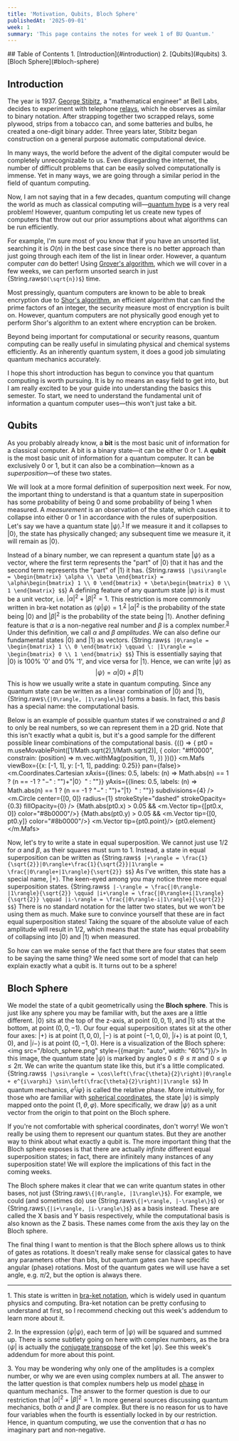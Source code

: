 ```yaml
---
title: 'Motivation, Qubits, Bloch Sphere'
publishedAt: '2025-09-01'
week: 1
summary: 'This page contains the notes for week 1 of BU Quantum.'
---
```

<KatexSpan>
## Table of Contents
1. [Introduction](#introduction)
2. [Qubits](#qubits)
3. [Bloch Sphere](#bloch-sphere)

## Introduction

The year is 1937. [George Stibitz](https://en.wikipedia.org/wiki/George_Stibitz), a "mathematical engineer" at Bell Labs, decides to experiment with telephone [relays](https://en.wikipedia.org/wiki/Relay), which he observes as similar to binary notation. After strapping together two scrapped relays, some plywood, strips from a tobacco can, and some batteries and bulbs, he created a one-digit binary adder. Three years later, Stibitz began construction on a general purpose automatic computational device.

In many ways, the world before the advent of the digital computer would be completely unrecognizable to us. Even disregarding the internet, the number of difficult problems that can be easily solved computationally is immense. Yet in many ways, we are going through a similar period in the field of quantum computing.

Now, I am not saying that in a few decades, quantum computing will change the world as much as classical computing will—[quantum hype](https://scottaaronson.blog/?p=8329) is a very real problem! However, quantum computing let us create new types of computers that throw out our prior assumptions about what algorithms can be run efficiently.

For example, I'm sure most of you know that if you have an unsorted list, searching it is $O(n)$ in the best case since there is no better approach than just going through each item of the list in linear order. However, a quantum computer *can* do better! Using [Grover's algorithm](https://en.wikipedia.org/wiki/Grover%27s_algorithm), which we will cover in a few weeks, we can perform unsorted search in just {String.raw`$O(\sqrt{n})$`} time.

Most pressingly, quantum computers are known to be able to break encryption due to [Shor's algorithm](https://en.wikipedia.org/wiki/Shor%27s_algorithm), an efficient algorithm that can find the prime factors of an integer, the security measure most of encryption is built on. However, quantum computers are not physically good enough yet to perform Shor's algorithm to an extent where encryption can be broken.

Beyond being important for computational or security reasons, quantum computing can be really useful in simulating physical and chemical systems efficiently. As an inherently quantum system, it does a good job simulating quantum mechanics accurately.

I hope this short introduction has begun to convince you that quantum computing is worth pursuing. It is by no means an easy field to get into, but I am really excited to be your guide into understanding the basics this semester. To start, we need to understand the fundamental unit of information a quantum computer uses—this won't just take a bit.

## Qubits
As you probably already know, a **bit** is the most basic unit of information for a classical computer. A bit is a binary state—it can be either 0 or 1. A **qubit** is the most basic unit of information for a quantum computer. It can be exclusively 0 or 1, but it can also be a combination—known as a *superposition*—of these two states.

We will look at a more formal definition of superposition next week. For now, the important thing to understand is that a quantum state in superposition has some probability of being 0 and some probability of being 1 when measured. A *measurement* is an observation of the state, which causes it to collapse into either 0 or 1 in accordance with the rules of superposition. Let's say we have a quantum state $|\psi\rangle$.<sup><a href="#foot1">1</a></sup> If we measure it and it collapses to $|0\rangle$, the state has physically changed; any subsequent time we measure it, it will remain as $|0\rangle$.

Instead of a binary number, we can represent a quantum state $|\psi\rangle$ as a vector, where the first term represents the "part" of $|0\rangle$ that it has and the second term represents the "part" of $|1\rangle$ it has.
{String.raw`$$
|\psi\rangle = \begin{bmatrix}
\alpha \\
\beta
\end{bmatrix} = \alpha\begin{bmatrix}
1 \\
0
\end{bmatrix} + \beta\begin{bmatrix}
0 \\
1
\end{bmatrix}
$$`}
A defining feature of any quantum state $|\psi\rangle$ is it must be a unit vector, i.e. $|\alpha|^2+|\beta|^2=1$. This restriction is more commonly written in bra-ket notation as $\langle \psi | \psi \rangle = 1$.<sup><a href="#foot2">2</a></sup> $|\alpha|^2$ is the probability of the state being $|0\rangle$ and $|\beta|^2$ is the probability of the state being $|1\rangle$. Another defining feature is that $\alpha$ is a non-negative real number and $\beta$ is a complex number.<sup><a href="#foot3">3</a></sup> Under this definition, we call $\alpha$ and $\beta$ *amplitudes*. We can also define our fundamental states $|0\rangle$ and $|1\rangle$ as vectors.
{String.raw`$$
|0\rangle = \begin{bmatrix}
1 \\
0
\end{bmatrix} \qquad \: |1\rangle = \begin{bmatrix}
0 \\
1
\end{bmatrix}
$$`}
This is essentially saying that $|0\rangle$ is 100% '0' and 0% '1', and vice versa for $|1\rangle$. Hence, we can write $|\psi\rangle$ as
$$
|\psi\rangle = \alpha|0\rangle + \beta|1\rangle
$$
This is how we usually write a state in quantum computing. Since any quantum state can be written as a linear combination of $|0\rangle$ and $|1\rangle$, {String.raw`$\{|0\rangle, |1\rangle\}$`} forms a basis. In fact, this basis has a special name: the computational basis.

Below is an example of possible quantum states if we constrained $\alpha$ and $\beta$ to only be real numbers, so we can represent them in a 2D grid. Note that this isn't exactly what a qubit is, but it's a good sample for the different possible linear combinations of the computational basis.
{(() => { pt0 = m.useMovablePoint([1/Math.sqrt(2),1/Math.sqrt(2)], {
    color: "#ff0000",
    constrain: (position) => m.vec.withMag(position, 1),
}) })()}
<m.Mafs viewBox={{x: [-1, 1], y: [-1, 1], padding: 0.25}} pan={false}>
    <m.Coordinates.Cartesian 
        xAxis={{lines: 0.5, labels: (n) => Math.abs(n) == 1 ? (n == -1 ? "−" : "")+"|0〉" : ""}} 
        yAxis={{lines: 0.5, labels: (n) => Math.abs(n) == 1 ? (n == -1 ? "−" : "")+"|1〉" : ""}} 
        subdivisions={4}
    />
    <m.Circle
        center={[0, 0]}
        radius={1}
        strokeStyle="dashed"
        strokeOpacity={0.3}
        fillOpacity={0}
    />
    {Math.abs(pt0.x) > 0.05 && <m.Vector tip={[pt0.x, 0]} color="#8b0000"/>}
    {Math.abs(pt0.y) > 0.05 && <m.Vector tip={[0, pt0.y]} color="#8b0000"/>}
    <m.Vector tip={pt0.point}/>
    {pt0.element}
</m.Mafs>

Now, let's try to write a state in equal superposition. We cannot just use $1/2$ for $\alpha$ and $\beta$, as their squares must sum to 1. Instead, a state in equal superposition can be written as
{String.raw`$$
|+\rangle = \frac{1}{\sqrt{2}}|0\rangle+\frac{1}{\sqrt{2}}|1\rangle = \frac{|0\rangle+|1\rangle}{\sqrt{2}}
$$`}
As I've written, this state has a special name, $|+\rangle$. The keen-eyed among you may notice three more equal superposition states.
{String.raw`$$
|-\rangle = \frac{|0\rangle-|1\rangle}{\sqrt{2}} \qquad |i+\rangle = \frac{|0\rangle+i|1\rangle}{\sqrt{2}} \qquad |i-\rangle = \frac{|0\rangle-i|1\rangle}{\sqrt{2}}
$$`}
There is no standard notation for the latter two states, but we won't be using them as much. Make sure to convince yourself that these are in fact equal superposition states! Taking the square of the absolute value of each amplitude will result in $1/2$, which means that the state has equal probability of collapsing into $|0\rangle$ and $|1\rangle$ when measured.

So how can we make sense of the fact that there are four states that seem to be saying the same thing? We need some sort of model that can help explain exactly what a qubit is. It turns out to be a sphere!

## Bloch Sphere
We model the state of a qubit geometrically using the **Bloch sphere**. This is just like any sphere you may be familiar with, but the axes are a little different. $|0\rangle$ sits at the top of the z-axis, at point $(0,0,1)$, and $|1\rangle$ sits at the bottom, at point $(0,0,-1)$. Our four equal superposition states sit at the other four axes: $|+\rangle$ is at point $(1,0,0)$, $|-\rangle$ is at point $(-1,0,0)$, $|i+\rangle$ is at point $(0,1,0)$, and $|i-\rangle$ is at point $(0,-1,0)$. Here is a visualization of the Bloch sphere:
<img src="/bloch_sphere.png" style={{margin: "auto", width: "60%"}}/>
In this image, the quantum state $|\psi\rangle$ is marked by angles $0 \leq \theta \leq \pi$ and $0 \leq \varphi \leq 2\pi$. We can write the quantum state like this, but it's a little complicated.
{String.raw`$$
|\psi\rangle = \cos\left(\frac{\theta}{2}\right)|0\rangle + e^{i\varphi} \sin\left(\frac{\theta}{2}\right)|1\rangle
$$`}
In quantum mechanics, $e^\{i\varphi\}$ is called the relative phase. More intuitively, for those who are familiar with [spherical coordinates](https://en.wikipedia.org/wiki/Spherical_coordinate_system), the state $|\psi\rangle$ is simply mapped onto the point $(1,\theta,\varphi)$. More specifically, we draw $|\psi\rangle$ as a unit vector from the origin to that point on the Bloch sphere.

If you're not comfortable with spherical coordinates, don't worry! We won't really be using them to represent our quantum states. But they are another way to think about what exactly a qubit is. The more important thing that the Bloch sphere exposes is that there are actually *infinite* different equal superposition states; in fact, there are infinitely many instances of any superposition state! We will explore the implications of this fact in the coming weeks.

The Bloch sphere makes it clear that we can write quantum states in other bases, not just {String.raw`$\{|0\rangle, |1\rangle\}$`}. For example, we could (and sometimes do) use {String.raw`$\{|+\rangle, |-\rangle\}$`} or {String.raw`$\{|i+\rangle, |i-\rangle\}$`} as a basis instead. These are called the X basis and Y basis respectively, while the computational basis is also known as the Z basis. These names come from the axis they lay on the Bloch sphere.

The final thing I want to mention is that the Bloch sphere allows us to think of gates as rotations. It doesn't really make sense for classical gates to have any parameters other than bits, but quantum gates can have specific angular (phase) rotations. Most of the quantum gates we will use have a set angle, e.g. $\pi/2$, but the option is always there.
<br/>
<hr style={{width: "40%"}}/>

<a name="foot1">1</a>. This state is written in [bra-ket notation](https://en.wikipedia.org/wiki/Bra%E2%80%93ket_notation), which is widely used in quantum physics and computing. Bra-ket notation can be pretty confusing to understand at first, so I recommend checking out this week's <a>addendum</a> to learn more about it.

<a name="foot2">2</a>. In the expression $\langle \psi | \psi \rangle$, each term of $|\psi\rangle$ will be squared and summed up. There is some subtlety going on here with complex numbers, as the bra $\langle \psi |$ is actually the [conjugate transpose](https://en.wikipedia.org/wiki/Conjugate_transpose) of the ket $|\psi\rangle$. See this week's <a>addendum</a> for more about this point.

<a name="foot3">3</a>. You may be wondering why only one of the amplitudes is a complex number, or why we are even using complex numbers at all. The answer to the latter question is that complex numbers help us model [phase](https://en.wikipedia.org/wiki/Phase_factor) in quantum mechanics. The answer to the former question is due to our restriction that $|\alpha|^2+|\beta|^2=1$. In more general sources discussing quantum mechanics, both $\alpha$ and $\beta$ are complex. But there is no reason for us to have four variables when the fourth is essentially locked in by our restriction. Hence, in quantum computing, we use the convention that $\alpha$ has no imaginary part and non-negative.
</KatexSpan>